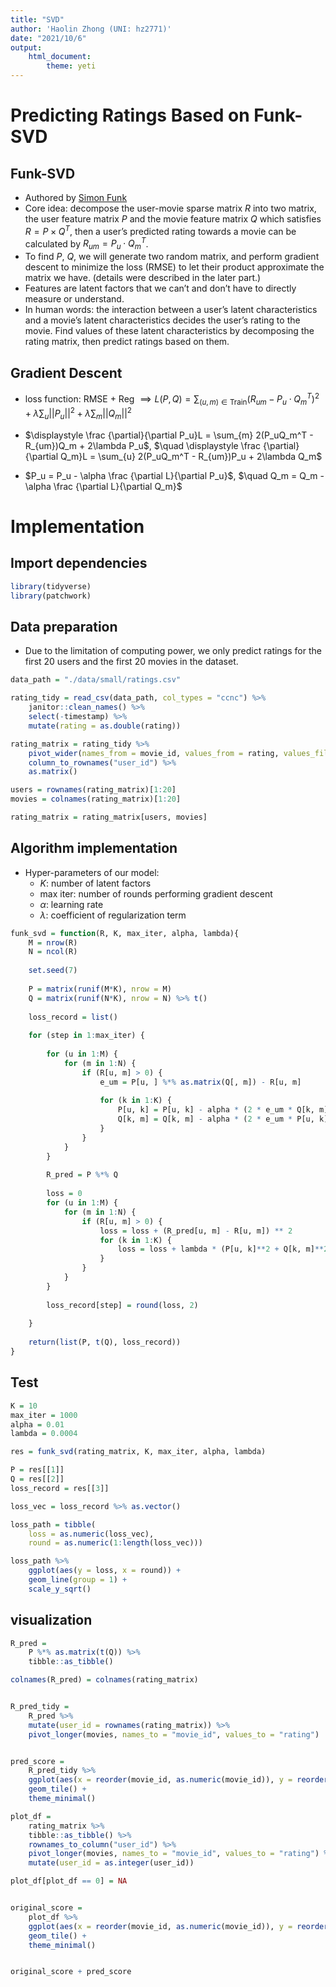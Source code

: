 ```yaml
---
title: "SVD"
author: 'Haolin Zhong (UNI: hz2771)'
date: "2021/10/6"
output: 
    html_document:
        theme: yeti
---
```


# Predicting Ratings Based on Funk-SVD

## Funk-SVD

- Authored by [Simon Funk](https://sifter.org/~simon/journal/20061211.html)
- Core idea: decompose the user-movie sparse matrix $R$ into two matrix, the user feature matrix $P$ and the movie feature matrix $Q$ which satisfies $R = P \times Q^T$, then a user's predicted rating towards a movie can be calculated by $\displaystyle R_{um} = P_u \cdot Q^T_m$. 
- To find $P$, $Q$, we will generate two random matrix, and perform gradient descent to minimize the loss (RMSE) to let their product approximate the matrix we have. (details were described in the later part.)
- Features are latent factors that we can't and don't have to directly measure or understand. 
- In human words: the interaction between a user's latent characteristics and a movie's latent characteristics decides the user's rating to the movie. Find values of these latent characteristics by decomposing the rating matrix, then predict ratings based on them.

## Gradient Descent

- loss function: RMSE + Reg $\displaystyle \implies L(P, Q) = \sum_{(u, m) \in \text{Train}} \left(R_{um} - P_u \cdot Q^T_m \right)^2  + \lambda \sum_u||P_u||^2 + \lambda \sum_m ||Q_m||^2$

- $\displaystyle \frac {\partial}{\partial P_u}L = \sum_{m} 2(P_uQ_m^T - R_{um})Q_m + 2\lambda P_u$, $\quad \displaystyle \frac {\partial}{\partial Q_m}L = \sum_{u} 2(P_uQ_m^T - R_{um})P_u + 2\lambda Q_m$

- $P_u = P_u - \alpha \frac {\partial L}{\partial P_u}$, $\quad Q_m = Q_m - \alpha \frac {\partial L}{\partial Q_m}$


# Implementation

## Import dependencies

```r
library(tidyverse)
library(patchwork)
```


## Data preparation

- Due to the limitation of computing power, we only predict ratings for the first 20 users and the first 20 movies in the dataset.

```r
data_path = "./data/small/ratings.csv"

rating_tidy = read_csv(data_path, col_types = "ccnc") %>% 
    janitor::clean_names() %>% 
    select(-timestamp) %>% 
    mutate(rating = as.double(rating))

rating_matrix = rating_tidy %>% 
    pivot_wider(names_from = movie_id, values_from = rating, values_fill = 0.0) %>% 
    column_to_rownames("user_id") %>% 
    as.matrix()

users = rownames(rating_matrix)[1:20]
movies = colnames(rating_matrix)[1:20]

rating_matrix = rating_matrix[users, movies]

```


## Algorithm implementation

- Hyper-parameters of our model:
  - $K$: number of latent factors
  - $\text{max iter}$: number of rounds performing gradient descent
  - $\alpha$: learning rate
  - $\lambda$: coefficient of regularization term


```r

funk_svd = function(R, K, max_iter, alpha, lambda){
    M = nrow(R)
    N = ncol(R)
    
    set.seed(7)
    
    P = matrix(runif(M*K), nrow = M)
    Q = matrix(runif(N*K), nrow = N) %>% t()
    
    loss_record = list()
    
    for (step in 1:max_iter) {
        
        for (u in 1:M) {
            for (m in 1:N) {
                if (R[u, m] > 0) {
                    e_um = P[u, ] %*% as.matrix(Q[, m]) - R[u, m]
                    
                    for (k in 1:K) {
                        P[u, k] = P[u, k] - alpha * (2 * e_um * Q[k, m] + 2 * lambda * P[u, k])
                        Q[k, m] = Q[k, m] - alpha * (2 * e_um * P[u, k] + 2 * lambda * Q[k, m])
                    }
                }
            }
        }
        
        R_pred = P %*% Q
        
        loss = 0
        for (u in 1:M) {
            for (m in 1:N) {
                if (R[u, m] > 0) {
                    loss = loss + (R_pred[u, m] - R[u, m]) ** 2
                    for (k in 1:K) {
                        loss = loss + lambda * (P[u, k]**2 + Q[k, m]**2)
                    }
                }
            }
        }
        
        loss_record[step] = round(loss, 2)
        
    }
    
    return(list(P, t(Q), loss_record))
}
```


## Test

```r

K = 10
max_iter = 1000
alpha = 0.01
lambda = 0.0004

res = funk_svd(rating_matrix, K, max_iter, alpha, lambda)

P = res[[1]]
Q = res[[2]]
loss_record = res[[3]]

loss_vec = loss_record %>% as.vector() 

loss_path = tibble(
    loss = as.numeric(loss_vec),
    round = as.numeric(1:length(loss_vec)))

loss_path %>% 
    ggplot(aes(y = loss, x = round)) +
    geom_line(group = 1) +
    scale_y_sqrt()
```



## visualization

```r

R_pred = 
    P %*% as.matrix(t(Q)) %>% 
    tibble::as_tibble()

colnames(R_pred) = colnames(rating_matrix)


R_pred_tidy = 
    R_pred %>% 
    mutate(user_id = rownames(rating_matrix)) %>%  
    pivot_longer(movies, names_to = "movie_id", values_to = "rating")


pred_score =
    R_pred_tidy %>% 
    ggplot(aes(x = reorder(movie_id, as.numeric(movie_id)), y = reorder(user_id, -as.numeric(user_id)), fill = rating)) +
    geom_tile() +
    theme_minimal()

plot_df = 
    rating_matrix %>%
    tibble::as_tibble() %>% 
    rownames_to_column("user_id") %>% 
    pivot_longer(movies, names_to = "movie_id", values_to = "rating") %>% 
    mutate(user_id = as.integer(user_id))

plot_df[plot_df == 0] = NA


original_score = 
    plot_df %>% 
    ggplot(aes(x = reorder(movie_id, as.numeric(movie_id)), y = reorder(user_id, -as.numeric(user_id)), fill = rating)) +
    geom_tile() +
    theme_minimal()


original_score + pred_score

```

